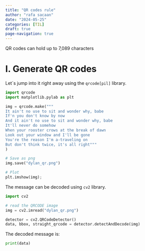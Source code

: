 ```yaml
---
title: "QR codes rule"
author: "rafa sacaan"
date: "2024-05-25"
categories: [TIL]
draft: true
page-navigation: true
---
```


QR codes can hold up to 7,089 characters

# I. Generate QR codes

Let´s jump into it right away using the `qrcode[pil]` library.
```python
import qrcode
import matplotlib.pylab as plt

img = qrcode.make("""
It ain't no use to sit and wonder why, babe
If'n you don't know by now
And it ain't no use to sit and wonder why, babe
It'll never do somehow
When your rooster crows at the break of dawn
Look out your window and I'll be gone
You're the reason I'm a-traveling on
But don't think twice, it's all right"""
)

# Save as png
img.save("dylan_qr.png")

# Plot
plt.imshow(img);
```


The message can be decoded using `cv2` library.
```python
import cv2

# read the QRCODE image
img = cv2.imread("dylan_qr.png")

detector = cv2.QRCodeDetector()
data, bbox, straight_qrcode = detector.detectAndDecode(img)
```

The decoded message is:
```python
print(data)
```